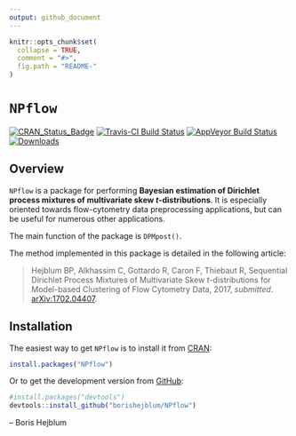 ```yaml
---
output: github_document
---
```


<!-- README.md is generated from README.Rmd. Please edit that file -->

```r
knitr::opts_chunk$set(
  collapse = TRUE,
  comment = "#>",
  fig.path = "README-"
)
```

# `NPflow`

[![CRAN_Status_Badge](http://www.r-pkg.org/badges/version/NPflow)](https://cran.r-project.org/package=NPflow)
[![Travis-CI Build Status](https://travis-ci.org/borishejblum/NPflow.svg?branch=CRANrelease)](https://travis-ci.org/borishejblum/NPflow)
[![AppVeyor Build Status](https://ci.appveyor.com/api/projects/status/github/borishejblum/NPflow?branch=master&svg=true)](https://ci.appveyor.com/project/borishejblum/NPflow)
[![Downloads](https://cranlogs.r-pkg.org/badges/NPflow?color=blue)](https://www.r-pkg.org/pkg/NPflow)


## Overview

`NPflow` is a package for performing **Bayesian estimation of Dirichlet process mixtures of multivariate skew $t$-distributions**.
It is especially oriented towards flow-cytometry data preprocessing applications, but can be useful for numerous other applications.

The main function of the package is `DPMpost()`.

The method implemented in this package is detailed in the following article:

> Hejblum BP, Alkhassim C, Gottardo R, Caron F, Thiebaut R, Sequential Dirichlet
Process Mixtures of Multivariate Skew $t$-distributions for Model-based Clustering 
of Flow Cytometry Data, 2017, *submitted*. [arXiv:1702.04407](https://arxiv.org/abs/1702.04407v2).


## Installation


The easiest way to get `NPflow` is to install it from [CRAN](https://cran.r-project.org/package=NPflow):
```r
install.packages("NPflow")
```

Or to get the development version from [GitHub](https://github.com/borishejblum/NPflow):
```r
#install.packages("devtools")
devtools::install_github("borishejblum/NPflow")
```

 -- Boris Hejblum

